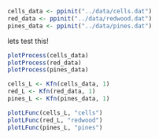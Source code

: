 

```r
cells_data <- ppinit("../data/cells.dat")
red_data <- ppinit("../data/redwood.dat")
pines_data <- ppinit("../data/pines.dat")
```

lets test this! \todo{Hallo, Erik! Se så mye gøy vi kan gjøre med disse :D :D :D}

```r


plotProcess(cells_data)
plotProcess(red_data)
plotProcess(pines_data)

```


```r

cells_L <- Kfn(cells_data, 1)
red_L <- Kfn(red_data, 1)
pines_L <- Kfn(pines_data, 1)

plotLFunc(cells_L, "cells")
plotLFunc(red_L, "redwood")
plotLFunc(pines_L, "pines")
```


